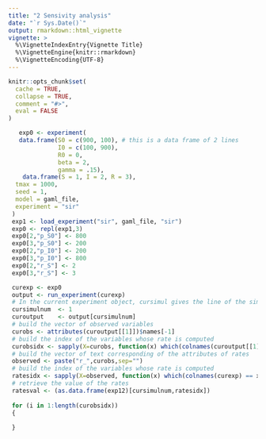 ```yaml
---
title: "2 Sensivity analysis"
date: "`r Sys.Date()`"
output: rmarkdown::html_vignette
vignette: >
  %\VignetteIndexEntry{Vignette Title}
  %\VignetteEngine{knitr::rmarkdown}
  %\VignetteEncoding{UTF-8}
---
```


```r
knitr::opts_chunk$set(
  cache = TRUE,
  collapse = TRUE,
  comment = "#>",
  eval = FALSE
)
```


```r
   exp0 <- experiment(
   data.frame(S0 = c(900, 100), # this is a data frame of 2 lines
              I0 = c(100, 900),
              R0 = 0,
              beta = 2,
              gamma = .15),
    data.frame(S = 1, I = 2, R = 3),
  tmax = 1000,
  seed = 1,
  model = gaml_file,
  experiment = "sir"
 ) 
 exp1 <- load_experiment("sir", gaml_file, "sir")
 exp0 <- repl(exp1,3)
 exp0[2,"p_S0"] <- 800
 exp0[3,"p_S0"] <- 200
 exp0[2,"p_I0"] <- 200
 exp0[3,"p_I0"] <- 800
 exp0[2,"r_S"] <- 2
 exp0[3,"r_S"] <- 3

 curexp <- exp0
 output <- run_experiment(curexp)
 # In the current experiment object, cursimul gives the line of the simulation
 cursimulnum  <- 1
 curoutput    <- output[cursimulnum]
 # build the vector of observed variables
 curobs <- attributes(curoutput[[1]])$names[-1]
 # build the index of the variables whose rate is computed
 curobsidx <- sapply(X=curobs, function(x) which(colnames(curoutput[[1]]) == x))
 # build the vector of text corresponding of the attributes of rates
 observed <- paste("r_",curobs,sep="")
 # build the index of the variables whose rate is computed
 ratesidx <- sapply(X=observed, function(x) which(colnames(curexp) == x))
 # retrieve the value of the rates
 ratesval <- (as.data.frame(exp12)[cursimulnum,ratesidx])
 
 for (i in 1:length(curobsidx))
 {
   
 }
```

